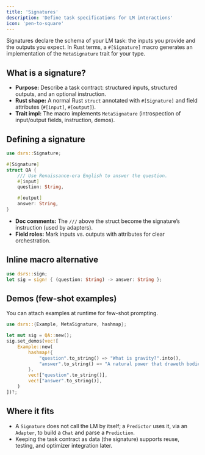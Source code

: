 ```yaml
---
title: 'Signatures'
description: 'Define task specifications for LM interactions'
icon: 'pen-to-square'
---
```


Signatures declare the schema of your LM task: the inputs you provide and the outputs you expect. In Rust terms, a `#[Signature]` macro generates an implementation of the `MetaSignature` trait for your type.

## What is a signature?

- **Purpose:** Describe a task contract: structured inputs, structured outputs, and an optional instruction.
- **Rust shape:** A normal Rust `struct` annotated with `#[Signature]` and field attributes (`#[input]`, `#[output]`).
- **Trait impl:** The macro implements `MetaSignature` (introspection of input/output fields, instruction, demos).

## Defining a signature

```rust
use dsrs::Signature;

#[Signature]
struct QA {
    /// Use Renaissance-era English to answer the question.
    #[input]
    question: String,

    #[output]
    answer: String,
}
```

- **Doc comments:** The `///` above the struct become the signature’s instruction (used by adapters).
- **Field roles:** Mark inputs vs. outputs with attributes for clear orchestration.

## Inline macro alternative

```rust
use dsrs::sign;
let sig = sign! { (question: String) -> answer: String };
```

## Demos (few-shot examples)

You can attach examples at runtime for few-shot prompting.

```rust
use dsrs::{Example, MetaSignature, hashmap};

let mut sig = QA::new();
sig.set_demos(vec![
    Example::new(
        hashmap!{
            "question".to_string() => "What is gravity?".into(),
            "answer".to_string() => "A natural power that draweth bodies earthward.".into()
        },
        vec!["question".to_string()],
        vec!["answer".to_string()],
    )
])?;
```

## Where it fits

- A `Signature` does not call the LM by itself; a `Predictor` uses it, via an `Adapter`, to build a `Chat` and parse a `Prediction`.
- Keeping the task contract as data (the signature) supports reuse, testing, and optimizer integration later.
